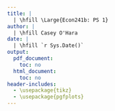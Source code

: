 ```yaml
---
title: | 
  | \hfill \Large{Econ241b: PS 1}
author: |
  | \hfill Casey O'Hara
date: |
  | \hfill `r Sys.Date()`
output:
  pdf_document:
    toc: no
  html_document:
    toc: no
header-includes: 
  - \usepackage{tikz}
  - \usepackage{pgfplots}
---
```


\begin{enumerate}
\item % question 1
  \begin{enumerate}
  \item %a
    If $\mathbb{E}[y|x] = \beta_1 x + \beta_0$, find $\mathbb{E}[yx]$ as a function of the moments of $x$.
    \begin{align*}
      y &= \mathbb{E}[y|x] + u = \beta_1 x + \beta_0 + u        
          &\text{(standard CEF)}\\
      \mathbb{E}[yx] &= \mathbb{E} [(\beta_1 x + \beta_0 + u)x] 
          &\text{(substitute)}\\
        &= \mathbb{E} [\beta_1 x^2 + \beta_0 x + ux] 
          &\text{(distribute)}\\
        &= \mathbb{E} [\beta_1 x^2] + \mathbb{E} [\beta_0 x] + \mathbb{E} [ux] 
          &\text{(linearity of $\mathbb{E}[\cdot]$)}\\
        &= \beta_1 \mathbb{E}[x^2] + \beta_0 \mathbb{E} [x] + \mathbb{E} [ux] 
          &\text{(pull out constants)}\\
      \mathbb{E} [ux] &= \mathbb{E}[\mathbb{E}[ux|x]] = 
          \mathbb{E}[x \mathbb{E}[u|x]] = 0 = \mathbb{E}[x \cdot 0] = 0 
          &\text{($u, x$ uncorr.; $\mathbb{E}[u|x] = 0$ by constr.)}\\
      \Rightarrow \mathbb{E}[yx] &= \beta_1 \mathbb{E}[x^2] + \beta_0 \mathbb{E} [x]
          &\blacksquare
    \end{align*}
    First two moments of $x$ are $\mathbb{E} [x]$ and $\mathbb{E}[x^2]$.
    
  \item %b
    Suppose the random variables $y$ and $x$ take only the values 0 and 1 and
    have the following joint probability distribution:
    \begin{table}[h!]
      \centering
      \label{tab:table1}
      \begin{tabular}{l|c|c|c}
                &  $x=0$ &  $x=1$\\
        \hline
        $y=0$   &    a   &    c \\
        $y=1$   &    b   &    d \\
      \end{tabular}
    \end{table}
    \begin{itemize}
      \item 
        To satisfy the properties of a joint distribution, what must be true of (a; b; c; d)?
        \begin{itemize}
          \item Total probability must add to 1: $a + b + c + d = 1$.
          \item Each probability must be positive: $a, b, c, d \geq 0$.
        \end{itemize}
      \item
        Find $\mathbb{E}[y|x]$, $\mathbb{E}[y^2|x]$, and $Var(y|x)$ for $x = 0$ and $x = 1$.
        
        Note that $a = P(y = 0, x = 0)$, $b = P(y = 1, x = 0)$,  
          $c = P(y = 0, x = 1)$,  $d = P(y = 1, x = 1)$.
        From this, we know $P(x = 0) = a + b, P(x = 1) = c + d)$.  
        
        Conditional probability: 
        $$P(y = j | x = k) = \frac{P(y = j, x = k)}{P(x = k)}$$

        Conditional expected value is sum of conditional probabilities for each value of y at the given value of x:
        $$\mathbb{E}[y|x = k] = \sum_{j = 0}^1\frac{P(y = j, x = k)}{P(x = k)}$$
        
        From this, calculate $\mathbb{E}[y|x]$ for $x = 0$ and $x = 1$:

        $$\mathbb{E}[y|x=0] = \frac{0 \cdot a}{a + b} + \frac{1 \cdot b}{a + b} = \frac{b}{a + b}; \hspace{20pt}
          \mathbb{E}[y|x=1] = \frac{d}{c + d}$$
        
        Since $y$ only takes values of 0 and 1, and $y = y^2$ for each of 
        these, then $\mathbb{E}[y^2|x]$ = $\mathbb{E}[y|x]$ in each case.
        
        $$Var(y|x = 0) = \mathbb{E}[y^2|x = 0] - \mathbb{E}[y|x = 0]^2 = \frac{b^2}{(a + b)^2}; \hspace{12pt}
          Var(y|x = 1) = \frac{d^2}{(c + d)^2}$$
        
    \end{itemize}
  \end{enumerate}

\item %question 2
  Assume $\mathbb{E} |g(x) y| < \infty$:
  
  Prove
  
  $$\mathbb{E} [g(x) y|x] = g(x) \mathbb{E} [y|x]$$

  \begin{align*}
    \mathbb{E} [g(x) y|x] &=  \int_{-\infty}^{\infty} g(x) y f_{y|x}(y|x) dy
        &\text{(def of conditional expectation)}\\
      &= g(x) \int_{-\infty}^{\infty} y f_{y|x}(y|x) dy
        &\text{($g(x)$ not function of $y$)}\\
      &= g(x) \mathbb{E} [y|x]
        &\text{(def of conditional expectation) }\blacksquare
  \end{align*}
  
  
\item %question 3
  If $y = x\beta + u$, $x^2 \in \mathbb{R}$, then for each of the following statements either
  establish that they are true or provide a counterexample:
  \begin{enumerate}
    \item $\mathbb{E} [u|x] = 0$ implies $\mathbb{E} [x^2u] = 0$\\
      \begin{align*}
        \mathbb{E} [x^2u] &= \mathbb{E} [\mathbb{E} [x^2u | x] ]
            &\text{(iterated expectations)}\\
          &= \mathbb{E} [x^2 \mathbb{E} [u | x] ]
            &\text{(conditionining thm)}\\
          &= \mathbb{E} [x^2 \cdot 0]
            &\text{(given $\mathbb{E} [u|x] = 0$)}\\
        \mathbb{E} [x^2u] &= 0 &\blacksquare
      \end{align*}
          
    \item $\mathbb{E} [xu]  = 0$ implies $\mathbb{E} [x^2u] = 0$\\
    
      For CEF, distribution of $u$ constructed such that 
      $\mathbb{E}[u] = 0$, but that is not given to us here.  Suppose, toward 
      contradiction, that $u ~ n(1, 1)$ (and thus $\mathbb{E}[u] = 1$, and
      $u$ is independent of $x$). Further,
      suppose $x ~ uniform(-1, 1)$, so $\mathbb{E}[x] = 0$ and 
      $\mathbb{E}[x^2] = 1/3$.
      
      \begin{align*}
        \mathbb{E} [xu]  &= \mathbb{E} [\mathbb{E} [xu | x]]
            &\text{(law of iterated expectations)}\\
          &= \mathbb{E} [x \mathbb{E} [u | x]]
            &\text{(conditioning thm)}\\
        \mathbb{E} [u | x] &= \mathbb{E} [u] = 1
            &\text{(from supposition)}\\
        \mathbb{E} [xu]  &= \mathbb{E} [x \cdot 1]
            &\text{(substitute)}\\
          &= \mathbb{E} [x] = 0
            &\text{(from supposition) } \square \\[12pt]
        \mathbb{E} [x^2 u]  &= \mathbb{E} [\mathbb{E} [x^2 u | x]]
            &\text{(l.i.e.)}\\
          &= \mathbb{E} [x^2 \mathbb{E} [u | x]]
            &\text{(conditioning thm)}\\
        \mathbb{E} [x^2 u]  &= \mathbb{E} [x \cdot 1]
            &\text{(substitute)}\\
          &= \mathbb{E} [x^2] = 1/3 \neq 0
            &\text{(from supposition) } \blacksquare
      \end{align*}
      
      Having identified a counterexample, we can see that 
      $\mathbb{E} [xu]  = 0$ does not imply $\mathbb{E} [x^2u] = 0$.
      
    \item $\mathbb{E} [u|x] = 0$ implies $\mathbb{E} [y|x] = x\beta$\\
      \begin{align*}
        y &= x\beta + u 
            &\text{(given)}\\
        \mathbb{E}[y | x] &= \mathbb{E}[x\beta + u | x] 
            &\text{(substitute)}\\
          &= \mathbb{E}[x\beta | x]  + \mathbb{E} [u | x] 
            &\text{(linearity of $\mathbb{E}[\cdot]$)}\\
          &= \beta \mathbb{E}[x | x]  + 0 
            &\text{(lin. of $\mathbb{E}[\cdot]$ and subst.)}\\
          &= \beta x
            &\text{(conditioning thm) } \blacksquare
      \end{align*}
    
    \item $\mathbb{E} [xu]  = 0$ implies $\mathbb{E} [y|x] = x\beta$\\
      Suppose toward contradiction that $u ~ n(1, 1)$ and $x ~ uniform(-1, 1)$.
      As above, we can confirm that $\mathbb{E} [xu]  = 0$ and 
      $\mathbb{E} [u | x] = \mathbb{E} [u] = 1$ under these conditions.
      
      \begin{align*}
        y &= x\beta + u 
            &\text{(given)}\\
        \mathbb{E}[y | x] &= \mathbb{E}[x\beta + u | x] 
            &\text{(substitute)}\\
          &= \mathbb{E}[x\beta | x]  + \mathbb{E} [u | x] 
            &\text{(linearity of $\mathbb{E}[\cdot]$)}\\
          &= \beta \mathbb{E}[x | x]  + 1 
            &\text{(lin. of $\mathbb{E}[\cdot]$ and subst.)}\\
          &= \beta x + 1 \neq x \beta
            &\text{(conditioning thm) } \blacksquare
      \end{align*}
      Having identified a counterexample, we see that $\mathbb{E} [xu]  = 0$ 
      does not necessarily imply $\mathbb{E} [y|x] = x\beta$. 
      
  \end{enumerate}

\item %question 4
  Recall that the conditional variance is 
  
  $$\sigma^2(x) = Var (y|x) = \mathbb{E} [(y -\mathbb{E} [y|x])^2|x]$$
  Show that the conditional variance can be written as
  $$\sigma^2(x) = \mathbb{E} [y^2 | x] - \mathbb{E} [y | x]^2$$

  \begin{align*}
    \sigma^2(x) &= Var (y|x) = \mathbb{E} [(y - \mathbb{E} [y|x])^2|x]
        &\text{(given)}\\
      &= \mathbb{E} [(y^2 - 2y\mathbb{E} [y|x] + \mathbb{E} [y|x]^2)|x]
        &\text{(expand)}\\
      &= \mathbb{E} [y^2|x] - \mathbb{E} [2y\mathbb{E} [y|x] | x] + \mathbb{E} [\mathbb{E} [y|x]^2 | x]
        &\text{(lin. of $\mathbb{E}[\cdot]$)}\\[12pt]
    y &= \mathbb{E}[y | x] + e
        &\text{(def of CEF)}\\
    \Rightarrow \mathbb{E} [2y\mathbb{E} [y|x] | x] &= 2 \mathbb{E} [ (\mathbb{E}[y | x] + e)\mathbb{E}[y | x] | x]
        &\text{(substitution)}\\
      &= 2 \mathbb{E} [\mathbb{E}[y | x]^2 + e\mathbb{E}[y | x] | x]
        &\text{(substitution)}\\
      &= 2 \mathbb{E} [\mathbb{E}[y | x]^2 | x] + 2 \mathbb{E}[e \mathbb{E}[y | x] | x]
        &\text{(lin. of $\mathbb{E}[\cdot]$)}\\
    \text{But } \mathbb{E}[e \mathbb{E}[y | x] | x] &= \mathbb{E}[e | x] \mathbb{E}[\mathbb{E}[y | x] | x] = 0
        &\text{($\mathbb{E}[e | x] = 0$ by constr.)}\\
    \Rightarrow \mathbb{E} [2y\mathbb{E} [y|x] | x] &= 2 \mathbb{E} [\mathbb{E}[y | x]^2 | x] + 0
        &\text{(substitution)}\\
      &= 2 \mathbb{E} [y | x]^2
        &\text{(l.i.e.)}\\[12pt]
    \Rightarrow \sigma^2(x) &= \mathbb{E} [y^2|x] -  2 \mathbb{E} [y | x]^2 + \mathbb{E} [y | x]^2
        &\text{(subst., l.i.e.)}\\
    \Rightarrow \sigma^2(x) &= \mathbb{E} [y^2|x] - \mathbb{E} [y | x]^2
        &\blacksquare\\
  \end{align*}
  

\end{enumerate}